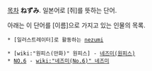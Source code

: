 [[목차]]
'''ねずみ'''. 일본어로 [쥐]를 뜻하는 단어.

아래는 이 단어를 [이름]으로 가지고 있는 인물의 목록.

 * [일러스트레이터]로 활동하는 [[nezumi]]

 * [wiki:"원피스(만화)" 원피스] - [[네즈미(원피스)]]
 * [[NO.6]] - [[wiki:"네즈미(No.6)" 네즈미]]
